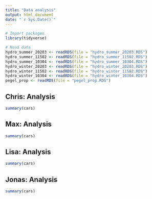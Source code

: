 ```yaml
---
title: "Data analysis"
output: html_document
date: "`r Sys.Date()`"
---
```


```r
# Import packages
library(tidyverse)

# Read data
hydro_summer_20203 <- readRDS(file = "hydro_summer_20203.RDS")
hydro_summer_11502 <- readRDS(file = "hydro_summer_11502.RDS")
hydro_summer_10304 <- readRDS(file = "hydro_summer_10304.RDS")
hydro_winter_20203 <- readRDS(file = "hydro_winter_20203.RDS")
hydro_winter_11502 <- readRDS(file = "hydro_winter_11502.RDS")
hydro_winter_10304 <- readRDS(file = "hydro_winter_10304.RDS")
pegel_prop <- readRDS(file = "pegel_prop.RDS")
```

## Chris: Analysis

```r
summary(cars)
```

## Max: Analysis

```r
summary(cars)
```
## Lisa: Analysis

```r
summary(cars)
```
## Jonas: Analysis

```r
summary(cars)
```